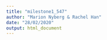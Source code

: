 ```yaml
---
title: "milestone1_547"
author: "Marion Nyberg & Rachel Han"
date: "28/02/2020"
output: html_document
---
```


